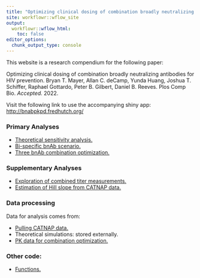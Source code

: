 ```yaml
---
title: "Optimizing clinical dosing of combination broadly neutralizing antibodies for HIV prevention."
site: workflowr::wflow_site
output:
  workflowr::wflow_html:
    toc: false
editor_options:
  chunk_output_type: console
---
```


This website is a research compendium for the following paper:

Optimizing clinical dosing of combination broadly neutralizing antibodies for HIV prevention.
Bryan T. Mayer, Allan C. deCamp, Yunda Huang, Joshua T. Schiffer, Raphael Gottardo, Peter B. Gilbert, Daniel B. Reeves.
Plos Comp Bio. *Accepted.* 2022. 

Visit the following link to use the accompanying shiny app:
[http://bnabpkpd.fredhutch.org/](http://bnabpkpd.fredhutch.org/)

### Primary Analyses

- [Theoretical sensitivity analysis.]()
- [Bi-specific bnAb scenario.](bispecific.html)
- [Three bnAb combination optimization.](empirical-case-study.html)

### Supplementary Analyses

- [Exploration of combined titer measurements.](titer-analysis.html)
- [Estimation of Hill slope from CATNAP data.](hill-slope-meta.html)

### Data processing

Data for analysis comes from:

- [Pulling CATNAP data.](process_catnap.html)
- Theoretical simulations: stored externally.
- [PK data for combination optimization.]()

### Other code:

- [Functions.]()



